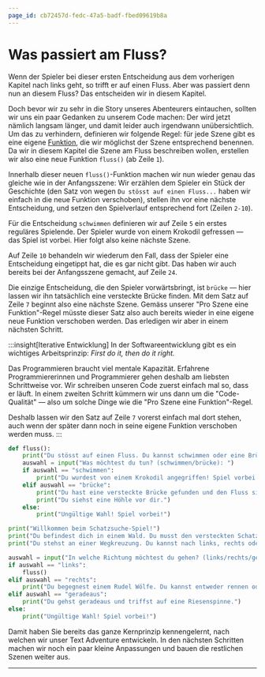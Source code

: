 ```yaml
---
page_id: cb72457d-fedc-47a5-badf-fbed09619b8a
---
```

# Was passiert am Fluss?
Wenn der Spieler bei dieser ersten Entscheidung aus dem vorherigen Kapitel nach links geht, so trifft er auf einen Fluss. Aber was passiert denn nun an diesem Fluss? Das entscheiden wir in diesem Kapitel.

Doch bevor wir zu sehr in die Story unseres Abenteurers eintauchen, sollten wir uns ein paar Gedanken zu unserem Code machen: Der wird jetzt nämlich langsam länger, und damit leider auch irgendwann unübersichtlich. Um das zu verhindern, definieren wir folgende Regel: für jede Szene gibt es eine eigene [Funktion](../../03-Ressourcen/01-Python-Cheatsheets/08-Funktionen.mdx), die wir möglichst der Szene entsprechend benennen. Da wir in diesem Kapitel die Szene am Fluss beschreiben wollen, erstellen wir also eine neue Funktion `fluss()` (ab Zeile `1`).

Innerhalb dieser neuen `fluss()`-Funktion machen wir nun wieder genau das gleiche wie in der Anfangsszene: Wir erzählen dem Spieler ein Stück der Geschichte (den Satz von wegen `Du stösst auf einen Fluss...` haben wir einfach in die neue Funktion verschoben), stellen ihn vor eine nächste Entscheidung, und setzen den Spielverlauf entsprechend fort (Zeilen `2-10`).

Für die Entscheidung `schwimmen` definieren wir auf Zeile `5` ein erstes reguläres Spielende. Der Spieler wurde von einem Krokodil gefressen — das Spiel ist vorbei. Hier folgt also keine nächste Szene.

Auf Zeile `10` behandeln wir wiederum den Fall, dass der Spieler eine Entscheidung eingetippt hat, die es gar nicht gibt. Das haben wir auch bereits bei der Anfangsszene gemacht, auf Zeile `24`.

Die einzige Entscheidung, die den Spieler vorwärtsbringt, ist `brücke` — hier lassen wir ihn tatsächlich eine versteckte Brücke finden. Mit dem Satz auf Zeile `7` beginnt also eine nächste Szene. Gemäss unserer "Pro Szene eine Funktion"-Regel müsste dieser Satz also auch bereits wieder in eine eigene neue Funktion verschoben werden. Das erledigen wir aber in einem nächsten Schritt.

:::insight[Iterative Entwicklung]
In der Softwareentwicklung gibt es ein wichtiges Arbeitsprinzip: _First do it, then do it right._

Das Programmieren braucht viel mentale Kapazität. Erfahrene Programmiererinnen und Programmierer gehen deshalb am liebsten Schrittweise vor. Wir schreiben unseren Code zuerst einfach mal so, dass er läuft. In einem zweiten Schritt kümmern wir uns dann um die "Code-Qualität" — also um solche Dinge wie die "Pro Szene eine Funktion"-Regel.

Deshalb lassen wir den Satz auf Zeile `7` vorerst einfach mal dort stehen, auch wenn der später dann noch in seine eigene Funktion verschoben werden muss.
:::

```python showLineNumbers {1-10,18}
def fluss():
    print("Du stösst auf einen Fluss. Du kannst schwimmen oder eine Brücke suchen.")
    auswahl = input("Was möchtest du tun? (schwimmen/brücke): ")
    if auswahl == "schwimmen":
        print("Du wurdest von einem Krokodil angegriffen! Spiel vorbei!")
    elif auswahl == "brücke":
        print("Du hast eine versteckte Brücke gefunden und den Fluss sicher überquert.")
        print("Du siehst eine Höhle vor dir.")
    else:
        print("Ungültige Wahl! Spiel vorbei!")

print("Willkommen beim Schatzsuche-Spiel!")
print("Du befindest dich in einem Wald. Du musst den versteckten Schatz finden.")
print("Du stehst an einer Wegkreuzung. Du kannst nach links, rechts oder geradeaus gehen.")

auswahl = input("In welche Richtung möchtest du gehen? (links/rechts/geradeaus): ")
if auswahl == "links":
    fluss()
elif auswahl == "rechts":
    print("Du begegnest einem Rudel Wölfe. Du kannst entweder rennen oder versuchen, sie zu zähmen.")
elif auswahl == "geradeaus":
    print("Du gehst geradeaus und triffst auf eine Riesenspinne.")
else:
    print("Ungültige Wahl! Spiel vorbei!")
```

Damit haben Sie bereits das ganze Kernprinzip kennengelernt, nach welchen wir unser Text Adventure entwickeln. In den nächsten Schritten machen wir noch ein paar kleine Anpassungen und bauen die restlichen Szenen weiter aus.

---
